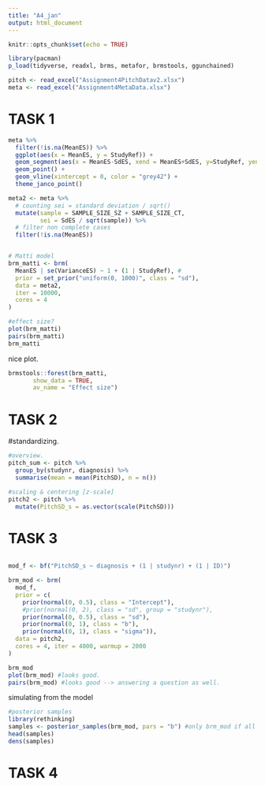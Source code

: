 ```yaml
---
title: "A4_jan"
output: html_document
---
```


```r
knitr::opts_chunk$set(echo = TRUE)

library(pacman)
p_load(tidyverse, readxl, brms, metafor, brmstools, ggunchained)

pitch <- read_excel("Assignment4PitchDatav2.xlsx")
meta <- read_excel("Assignment4MetaData.xlsx")
```

# TASK 1

```r
meta %>%
  filter(!is.na(MeanES)) %>%
  ggplot(aes(x = MeanES, y = StudyRef)) +
  geom_segment(aes(x = MeanES-SdES, xend = MeanES+SdES, y=StudyRef, yend=StudyRef)) +
  geom_point() +
  geom_vline(xintercept = 0, color = "grey42") +
  theme_janco_point()
```

```r
meta2 <- meta %>%
  # counting sei = standard deviation / sqrt()
  mutate(sample = SAMPLE_SIZE_SZ + SAMPLE_SIZE_CT,
         sei = SdES / sqrt(sample)) %>%
  # filter non complete cases
  filter(!is.na(MeanES))


# Matti model
brm_matti <- brm(
  MeanES | se(VarianceES) ~ 1 + (1 | StudyRef), #
  prior = set_prior("uniform(0, 1000)", class = "sd"),
  data = meta2, 
  iter = 10000,
  cores = 4
)

#effect size?
plot(brm_matti)
pairs(brm_matti)
brm_matti

```

nice plot. 

```r
brmstools::forest(brm_matti,
       show_data = TRUE,
       av_name = "Effect size")
```


# TASK 2
#standardizing. 

```r
#overview. 
pitch_sum <- pitch %>%
  group_by(studynr, diagnosis) %>%
  summarise(mean = mean(PitchSD), n = n())

#scaling & centering [z-scale] 
pitch2 <- pitch %>%
  mutate(PitchSD_s = as.vector(scale(PitchSD)))

```


# TASK 3
```r

```


```r
mod_f <- bf("PitchSD_s ~ diagnosis + (1 | studynr) + (1 | ID)")

brm_mod <- brm(
  mod_f, 
  prior = c(
    prior(normal(0, 0.5), class = "Intercept"),
    #prior(normal(0, 2), class = "sd", group = "studynr"),
    prior(normal(0, 0.5), class = "sd"),
    prior(normal(0, 1), class = "b"),
    prior(normal(0, 1), class = "sigma")),
  data = pitch2, 
  cores = 4, iter = 4000, warmup = 2000
)

brm_mod
plot(brm_mod) #looks good. 
pairs(brm_mod) #looks good --> answering a question as well. 

```

simulating from the model

```r

#posterior samples
library(rethinking)
samples <- posterior_samples(brm_mod, pars = "b") #only brm_mod if all param. 
head(samples)
dens(samples)

```



# TASK 4
```r

```

